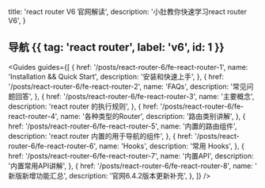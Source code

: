   title: 'react router V6 官网解读',
  description:
    '小肚教你快速学习react router V6',
}



## 导航 {{ tag: 'react router', label: 'v6', id: 1 }}

<Guides guides={[
  {
    href: '/posts/react-router-6/fe-react-router-1',
    name: 'Installation && Quick Start',
    description: '安装和快速上手',
  },
  {
    href: '/posts/react-router-6/fe-react-router-2',
    name: 'FAQs',
    description: '常见问题回答',
  },
  {
    href: '/posts/react-router-6/fe-react-router-3',
    name: '主要概念',
    description: 'react router 的执行规则',
  },
  {
    href: '/posts/react-router-6/fe-react-router-4',
    name: '各种类型的Router',
    description: '路由类别讲解',
  },
  {
    href: '/posts/react-router-6/fe-react-router-5',
    name: '内置的路由组件',
    description: 'react router 内置的用于导航的组件',
  },
  {
    href: '/posts/react-router-6/fe-react-router-6',
    name: 'Hooks',
    description: '常用 Hooks',
  },
  {
    href: '/posts/react-router-6/fe-react-router-7',
    name: '内置API',
    description: '内置常用API讲解',
  },
  {
    href: '/posts/react-router-6/fe-react-router-8',
    name: ' 新版新增功能汇总',
    description: '官网6.4.2版本更新补充',
  },
]} />
